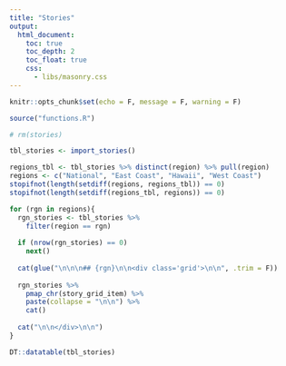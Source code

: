 ```yaml
---
title: "Stories"
output:
  html_document:
    toc: true
    toc_depth: 2
    toc_float: true
    css: 
      - libs/masonry.css
---
```


```r
knitr::opts_chunk$set(echo = F, message = F, warning = F)
```

<script src="https://unpkg.com/masonry-layout@4/dist/masonry.pkgd.min.js"></script>

```r
source("functions.R")

# rm(stories)

tbl_stories <- import_stories()

regions_tbl <- tbl_stories %>% distinct(region) %>% pull(region)
regions <- c("National", "East Coast", "Hawaii", "West Coast")
stopifnot(length(setdiff(regions, regions_tbl)) == 0)
stopifnot(length(setdiff(regions_tbl, regions)) == 0)

for (rgn in regions){
  rgn_stories <- tbl_stories %>% 
    filter(region == rgn)
  
  if (nrow(rgn_stories) == 0) 
    next()
  
  cat(glue("\n\n\n## {rgn}\n\n<div class='grid'>\n\n", .trim = F))
  
  rgn_stories %>% 
    pmap_chr(story_grid_item) %>% 
    paste(collapse = "\n\n") %>% 
    cat()
  
  cat("\n\n</div>\n\n")
}
```

<script>
$('.grid').masonry({
  // options
  itemSelector: '.grid-item',
  columnWidth: 200
});
</script>

```r
DT::datatable(tbl_stories)
```

<!--
- Overall
  - How loud is my sanctuary?
  - COVID-19 signals/impacts
- East Coast
  - Baleen whale & dolphin regional presence
  - COVID-19 signals/impacts
- Pacific Islands
  - Humpback whale-song occurrence
  - Human-made sound occurence
- West Coast
  - Ships & whales in OCNMS
  - Seal bombs in Monterey
-->